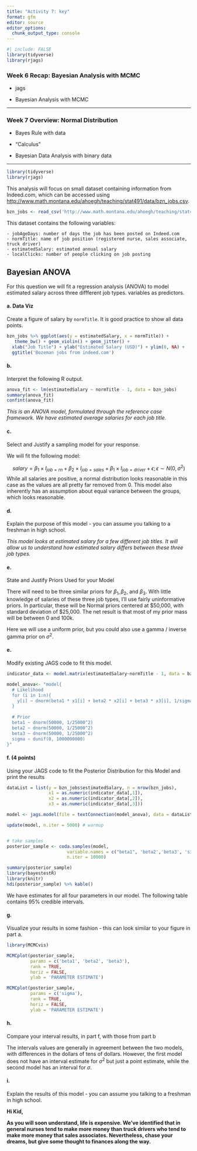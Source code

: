```yaml
---
title: "Activity 7: key"
format: gfm
editor: source
editor_options: 
  chunk_output_type: console
---
```


```r
#| include: FALSE
library(tidyverse)
library(rjags)

```


### Week 6 Recap: Bayesian Analysis with MCMC

-   jags

-   Bayesian Analysis with MCMC


------------------------------------------------------------------------

### Week 7 Overview: Normal Distribution

-   Bayes Rule with data

-   "Calculus"

-   Bayesian Data Analysis with binary data

------------------------------------------------------------------------

```r
library(tidyverse)
library(rjags)
```

This analysis will focus on small dataset containing information from Indeed.com, which can be accessed using [http://www.math.montana.edu/ahoegh/teaching/stat491/data/bzn_jobs.csv](http://www.math.montana.edu/ahoegh/teaching/stat491/data/bzn_jobs.csv).

```r
bzn_jobs <- read_csv('http://www.math.montana.edu/ahoegh/teaching/stat491/data/bzn_jobs.csv')
```

This dataset contains the following variables:

    - jobAgeDays: number of days the job has been posted on Indeed.com
    - normTitle: name of job position (registered nurse, sales associate, truck driver)
    - estimatedSalary: estimated annual salary
    - localClicks: number of people clicking on job posting

## Bayesian ANOVA
For this question we will fit a regression analysis (ANOVA) to model estimated salary across three diffferent job types. variables as predictors.

#### a. Data Viz

Create a figure of salary by `normTitle`. It is good practice to show all data points.

```r
bzn_jobs %>% ggplot(aes(y = estimatedSalary, x = normTitle)) +
   theme_bw() + geom_violin() + geom_jitter() +
  xlab("Job Title") + ylab("Estimated Salary (USD)") + ylim(0, NA) +
  ggtitle('Bozeman jobs from indeed.com')
```


#### b.
Interpret the following R output.

```r
anova_fit <- lm(estimatedSalary ~ normTitle - 1, data = bzn_jobs)
summary(anova_fit)
confint(anova_fit)
```

*This is an ANOVA model, formulated through the reference case framework. We have estimated average salaries for each job title.*

#### c. 

Select and Justify a sampling model for your response.

We will fit the following model:

$$salary = \beta_1 \times I_{job = rn} + \beta_2 \times I_{job = sales} + \beta_1 \times I_{job = driver} + \epsilon; \epsilon \sim N(0, \sigma^2)$$
While all salaries are positive, a normal distribution looks reasonable in this case as the values are all pretty far removed from 0. This model also inherently has an assumption about equal variance between the groups, which looks reasonable.

#### d. 

Explain the purpose of this model - you can assume you talking to a freshman in high school.

*This model looks at estimated salary for a few different job titles. It will allow us to understand how estimated salary differs between these three job types.*

#### e. 
State and Justify Priors Used for your  Model

There will need to be three similar priors for $\beta_1, \beta_2$, and $\beta_3$. With little knowledge of salaries of these three job types, I'll use fairly uninformative priors. In particular, these will be Normal priors centered at \$50,000, with standard deviation of \$25,000. The net result is that most of my prior mass will be between 0 and 100k.

Here we will use a uniform prior, but you could also use a  gamma / inverse gamma prior on $\sigma^2$.

#### e. 

Modify existing JAGS code to fit this model.

```r
indicator_data <- model.matrix(estimatedSalary~normTitle - 1, data = bzn_jobs)
```


```r
model_anova<- "model{
  # Likelihood
  for (i in 1:n){
    y[i] ~ dnorm(beta1 * x1[i] + beta2 * x2[i] + beta3 * x3[i], 1/sigma^2) 
  }
  
  # Prior
  beta1 ~ dnorm(50000, 1/25000^2)
  beta2 ~ dnorm(50000, 1/25000^2)
  beta3 ~ dnorm(50000, 1/25000^2)
  sigma ~ dunif(0, 1000000000)
}"
```


#### f. (4 points) 
Using your JAGS code to fit the Posterior Distribution for this Model and print the results

```r
dataList = list(y = bzn_jobs$estimatedSalary, n = nrow(bzn_jobs),
                x1 = as.numeric(indicator_data[,1]), 
                x2 = as.numeric(indicator_data[,2]),
                x3 = as.numeric(indicator_data[,3]))

model <- jags.model(file = textConnection(model_anova), data = dataList)

update(model, n.iter = 5000) # warmup


# take samples
posterior_sample <- coda.samples(model, 
                       variable.names = c("beta1", 'beta2','beta3', 'sigma'),
                       n.iter = 10000)

summary(posterior_sample)
library(bayestestR)
library(knitr)
hdi(posterior_sample) %>% kable()
```

We have estimates for all four parameters in our model. The following table contains 95% credible intervals. 

#### g. 
Visualize your results in some fashion - this can look similar to your figure in part a.

```r
library(MCMCvis)

MCMCplot(posterior_sample, 
         params = c('beta1', 'beta2', 'beta3'), 
         rank = TRUE, 
         horiz = FALSE, 
         ylab = 'PARAMETER ESTIMATE')

MCMCplot(posterior_sample, 
         params = c('sigma'), 
         rank = TRUE, 
         horiz = FALSE, 
         ylab = 'PARAMETER ESTIMATE')

```


#### h.

Compare your interval results, in part f, with those from part b

The intervals values are generally in agreement between the two models, with differences in the dollars of tens of dollars. However, the first model does not have an interval estimate for $\sigma^2$ but just a point estimate, while the second model has an interval for $\sigma$.

#### i.

Explain the results of this model - you can assume you talking to a freshman in high school.

**Hi Kid,**

**As you will soon understand, life is expensive. We've identified that in general nurses tend to make more money than truck drivers who tend to make more money that sales associates. Nevertheless, chase your dreams, but give some thought to finances along the way.**
